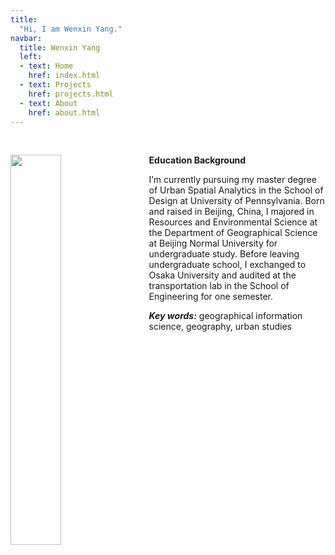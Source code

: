 ```yaml
---
title:
  "Hi, I am Wenxin Yang."
navbar:
  title: Wenxin Yang
  left:
  - text: Home
    href: index.html
  - text: Projects
    href: projects.html
  - text: About
    href: about.html
---
```


<br>


<img src="https://raw.githubusercontent.com/wxyang007/wxyang007.github.io/master/pics/wxyang.jpg" style="width:40%; margin-right: 20px" align="left">

__Education Background__

I'm currently pursuing my master degree of Urban Spatial Analytics in the School of Design at University of Pennsylvania. Born and raised in Beijing, China, I majored in Resources and Environmental Science at the Department of Geographical Science at Beijing Normal University for undergraduate study. Before leaving undergraduate school, I exchanged to Osaka University and audited at the transportation lab in the School of Engineering for one semester.


*__Key words:__* geographical information science, geography, urban studies



